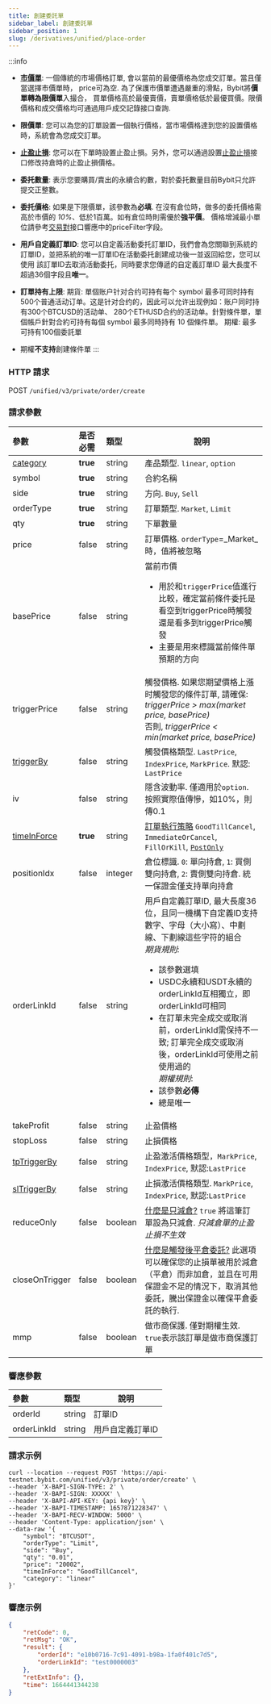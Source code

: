 ```yaml
---
title: 創建委託單
sidebar_label: 創建委託單
sidebar_position: 1
slug: /derivatives/unified/place-order
---
```

:::info
- **<a href="https://www.bybit.com/zh-TW/help-center/bybitHC_Article?language=zh_TW&id=000001135">市價單</a>**: 一個傳統的市場價格訂單,
會以當前的最優價格為您成交訂單。當且僅當選擇市價單時， price可為空. 為了保護市價單遭遇嚴重的滑點，Bybit將**價單轉為限價單**入撮合，
買單價格高於最優賣價，賣單價格低於最優買價。限價價格和成交價格均可通過用戶成交記錄接口查詢.

- **限價單**: 您可以為您的訂單設置一個執行價格，當市場價格達到您的設置價格時，系統會為您成交訂單。

- **<a href="https://www.bybit.com/zh-TW/help-center/bybitHC_Article?language=zh_TW&id=000001138">止盈止損</a>**: 您可以在下單時設置止盈止損。另外，您可以通過設置[止盈止損](trading-stop#)接口修改持倉時的止盈止損價格。

- **委托數量**: 表示您要購買/賣出的永續合約數，對於委托數量目前Bybit只允許提交正整數。

- **委托價格**: 如果是下限價單，該參數為**必填**. 在沒有倉位時，做多的委托價格需高於市價的 _10%_、低於1百萬。如有倉位時則需優於**強平價**。
價格增減最小單位請參考[交易對](../public/instrument-info#)接口響應中的priceFilter字段。

- **用戶自定義訂單ID**: 您可以自定義活動委托訂單ID，我們會為您關聯到系統的訂單ID，並把系統的唯一訂單ID在活動委托創建成功後一並返回給您，您可以使用
該訂單ID去取消活動委托，同時要求您傳遞的自定義訂單ID 最大長度不超過36個字段且**唯一**。

- **訂單持有上限**: 期貨: 單個账户针对合约可持有每个 symbol 最多可同时持有500个普通活动订单。这是针对合约的，因此可以允许出现例如：账户同时持有300个BTCUSD的活动单、
280个ETHUSD合约的活动单。針對條件單，單個帳戶針對合約可持有每個 symbol 最多同時持有 10 個條件單。
期權: 最多可持有100個委託單

- 期權**不支持**創建條件單
:::

### HTTP 請求
POST `/unified/v3/private/order/create`

### 請求參數
| 參數 | 是否必需 | 類型 | 說明|
|:----- |:-------|:-----|------ |
|[category](../enum#category) |**true** |string |產品類型. `linear`, `option` |
|symbol |**true** |string |合約名稱|
|side |**true** |string |方向. `Buy`, `Sell`|
|orderType |**true** |string |訂單類型. `Market`, `Limit`|
|qty |**true** |string |下單數量|
|price |false |string |訂單價格. `orderType`=_Market_時，值將被忽略|
|basePrice |false |string |當前市價<ul><li>用於和`triggerPrice`值進行比較，確定當前條件委托是看空到triggerPrice時觸發還是看多到triggerPrice觸發</li><li>主要是用來標識當前條件單預期的方向</li></ul>|
|triggerPrice |false |string |觸發價格. 如果您期望價格上漲时觸發您的條件訂單, 請確保:<br/> _triggerPrice > max(market price, basePrice)_<br/>否則, _triggerPrice < min(market price, basePrice)_|
|[triggerBy](../enum#triggerby) |false |string |觸發價格類型. `LastPrice`, `IndexPrice`, `MarkPrice`. 默認: `LastPrice`|
|iv |false |string |隱含波動率. 僅適用於`option`. 按照實際值傳慘，如10%，則傳0.1 |
|[timeInForce](../enum#timeinforce) |**true** |string |<a href="https://www.bybit.com/zh-TW/help-center/bybitHC_Article?language=zh_TW&id=000001044">訂單執行策略</a> `GoodTillCancel`, `ImmediateOrCancel`, `FillOrKill`, <a href="https://www.bybit.com/zh-TW/help-center/bybitHC_Article?language=zh_TW&id=000001051">`PostOnly`</a> |
|positionIdx |false |integer |倉位標識. `0`: 單向持倉, `1`: 買側雙向持倉, `2`: 賣側雙向持倉. 統一保證金僅支持單向持倉 |
|orderLinkId |false |string |用戶自定義訂單ID, 最大長度36位，且同一機構下自定義ID支持數字、字母（大小寫）、中劃線、下劃線這些字符的組合<br/>_期貨規則_:<br/><ul><li>該參數選填</li><li>USDC永續和USDT永續的orderLinkId互相獨立，即orderLinkId可相同</li><li>在訂單未完全成交或取消前，orderLinkId需保持不一致; 訂單完全成交或取消後，orderLinkId可使用之前使用過的</li>_期權規則_:<br/><li>該參數**必傳**</li><li>總是唯一</li></ul>|
|takeProfit |false |string |止盈價格 |
|stopLoss |false |string |止損價格 |
|[tpTriggerBy](../enum#triggerby) |false |string |止盈激活價格類型，`MarkPrice`, `IndexPrice`, 默認:`LastPrice` |
|[slTriggerBy](../enum#triggerby) |false |string |止損激活價格類型. `MarkPrice`, `IndexPrice`, 默認:`LastPrice` |
|reduceOnly |false |boolean |<a href="https://www.bybit.com/zh-TW/help-center/bybitHC_Article?language=zh_TW&id=000001047">什麼是只減倉?</a> `true` 將這筆訂單設為只減倉. _只減倉單的止盈止損不生效_ |
|closeOnTrigger |false |boolean |<a href="https://www.bybit.com/zh-TW/help-center/bybitHC_Article?language=zh_TW&id=000001050">什麼是觸發後平倉委託?</a> 此選項可以確保您的止損單被用於減倉（平倉）而非加倉，並且在可用保證金不足的情況下，取消其他委託，騰出保證金以確保平倉委託的執行. |
|mmp |false |boolean |做市商保護. 僅對期權生效. `true`表示該訂單是做市商保護訂單 |

### 響應參數
| 參數 | 類型 | 說明|
|:----- |:-----|----- |
|orderId |string |訂單ID |
|orderLinkId |string |用戶自定義訂單ID |

### 請求示例

<Tabs>
<TabItem value="console-linear" label="linear">

```http
curl --location --request POST 'https://api-testnet.bybit.com/unified/v3/private/order/create' \
--header 'X-BAPI-SIGN-TYPE: 2' \
--header 'X-BAPI-SIGN: XXXXX' \
--header 'X-BAPI-API-KEY: {api key}' \
--header 'X-BAPI-TIMESTAMP: 1657871228347' \
--header 'X-BAPI-RECV-WINDOW: 5000' \
--header 'Content-Type: application/json' \
--data-raw '{
    "symbol": "BTCUSDT",
    "orderType": "Limit",
    "side": "Buy",
    "qty": "0.01",
    "price": "20002",
    "timeInForce": "GoodTillCancel",
    "category": "linear"
}'
```

</TabItem>
</Tabs>

### 響應示例

<Tabs>
<TabItem value="js linear" label="linear">

```json
{
    "retCode": 0,
    "retMsg": "OK",
    "result": {
        "orderId": "e10b0716-7c91-4091-b98a-1fa0f401c7d5",
        "orderLinkId": "test0000003"
    },
    "retExtInfo": {},
    "time": 1664441344238
}
```
</TabItem>
</Tabs>
